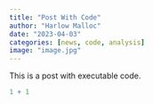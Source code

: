 ```yaml
---
title: "Post With Code"
author: "Harlow Malloc"
date: "2023-04-03"
categories: [news, code, analysis]
image: "image.jpg"
---
```


This is a post with executable code.

```r
1 + 1
```
